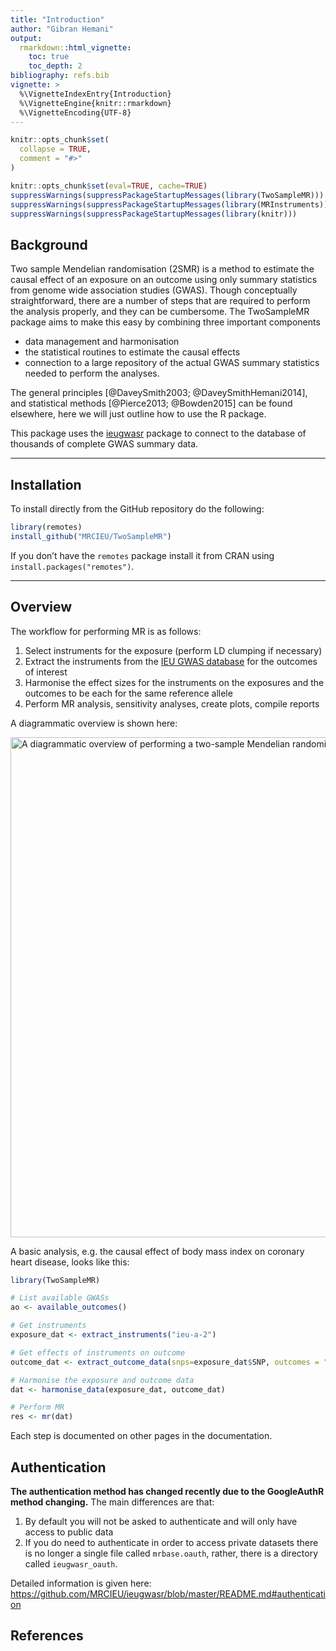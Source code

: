 ```yaml
---
title: "Introduction"
author: "Gibran Hemani"
output:
  rmarkdown::html_vignette:
    toc: true
    toc_depth: 2
bibliography: refs.bib
vignette: >
  %\VignetteIndexEntry{Introduction}
  %\VignetteEngine{knitr::rmarkdown}
  %\VignetteEncoding{UTF-8}
---
```


```r
knitr::opts_chunk$set(
  collapse = TRUE,
  comment = "#>"
)
```

```r
knitr::opts_chunk$set(eval=TRUE, cache=TRUE)
suppressWarnings(suppressPackageStartupMessages(library(TwoSampleMR)))
suppressWarnings(suppressPackageStartupMessages(library(MRInstruments)))
suppressWarnings(suppressPackageStartupMessages(library(knitr)))
```

## Background

Two sample Mendelian randomisation (2SMR) is a method to estimate the causal effect of an exposure on an outcome using only summary statistics from genome wide association studies (GWAS). Though conceptually straightforward, there are a number of steps that are required to perform the analysis properly, and they can be cumbersome. The TwoSampleMR package aims to make this easy by combining three important components 

- data management and harmonisation
- the statistical routines to estimate the causal effects
- connection to a large repository of the actual GWAS summary statistics needed to perform the analyses.

The general principles [@DaveySmith2003; @DaveySmithHemani2014], and statistical methods [@Pierce2013; @Bowden2015] can be found elsewhere, here we will just outline how to use the R package.

This package uses the [ieugwasr](https://github.com/mrcieu/ieugwasr) package to connect to the database of thousands of complete GWAS summary data.

* * * 

## Installation

To install directly from the GitHub repository do the following:

```r
library(remotes)
install_github("MRCIEU/TwoSampleMR")
```

If you don't have the `remotes` package install it from CRAN using `install.packages("remotes")`.

* * * 

## Overview

The workflow for performing MR is as follows:

1. Select instruments for the exposure (perform LD clumping if necessary)
2. Extract the instruments from the [IEU GWAS database](https://gwas.mrcieu.ac.uk/) for the outcomes of interest
3. Harmonise the effect sizes for the instruments on the exposures and the outcomes to be each for the same reference allele
4. Perform MR analysis, sensitivity analyses, create plots, compile reports

A diagrammatic overview is shown here:

<img alt="A diagrammatic overview of performing a two-sample Mendelian randomization analysis" src="https://drive.google.com/uc?id=1yHTkn-kVqZzsQfQdXBHZBGdFWj8gSsPQ" width="800"/>

A basic analysis, e.g. the causal effect of body mass index on coronary heart disease, looks like this:

```r
library(TwoSampleMR)

# List available GWASs
ao <- available_outcomes()

# Get instruments
exposure_dat <- extract_instruments("ieu-a-2")

# Get effects of instruments on outcome
outcome_dat <- extract_outcome_data(snps=exposure_dat$SNP, outcomes = "ieu-a-7")

# Harmonise the exposure and outcome data
dat <- harmonise_data(exposure_dat, outcome_dat)

# Perform MR
res <- mr(dat)
```

Each step is documented on other pages in the documentation.

## Authentication

**The authentication method has changed recently due to the GoogleAuthR method changing.** The main differences are that:

1. By default you will not be asked to authenticate and will only have access to public data
2. If you do need to authenticate in order to access private datasets there is no longer a single file called `mrbase.oauth`, rather, there is a directory called `ieugwasr_oauth`.

Detailed information is given here: [https://github.com/MRCIEU/ieugwasr/blob/master/README.md#authentication](https://github.com/MRCIEU/ieugwasr/blob/master/README.md#authentication)

## References
<br/>
